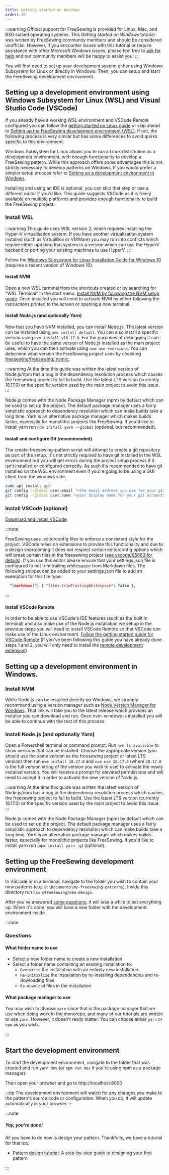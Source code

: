 ```yaml
---
title: Getting started on Windows
order: 30
---
```


:::warning
Official support for FreeSewing is provided for Linux, Mac, and BSD-based operating systems.
This _Getting started on Windows_ tutorial was written by FreeSewing community members and should be considered unofficial.
However, if you encounter issues with this tutorial or require assistance with other Microsoft Windows issues, please feel free to [ask for help](/howtos/help) and our community members will be happy to assist you!
:::

You will first need to set up your development system either using Windows Subsystem for Linux or directly in Windows. Then, you can setup and start the FreeSewing development environment.

## Setting up a development environment using Windows Subsystem for Linux (WSL) and Visual Studio Code (VSCode)

If you already have a working WSL environment and VSCode Remote configured you
can follow the [getting started on Linux
guide](/tutorials/getting-started-linux) or skip ahead to [Setting up the
FreeSewing development environment
(WSL)](#setting-up-the-freesewing-development-environment-wsl). If not, the
following process is very similar but has some differences to avoid quirks
specific to this environment.

Windows Subsystem for Linux allows you to run a Linux distribution as a
development environment, with enough functionality to develop a FreeSewing
pattern. While this approach offers some advantages this is not strictly
necessary to develop patterns on Windows. If you would prefer a simpler setup
process refer to [Setting up a development environment in
Windows](#setting-up-a-development-environment-in-windows).

Installing and using an IDE is optional, you can skip that step or use a
different editor if you'd like. This guide suggests VSCode as it is freely
available on multiple platforms and provides enough functionality to build the
FreeSewing project.

### Install WSL

:::warning
This guide uses WSL version 2, which requires installing the Hyper-V
virtualisation system. If you have another virtualisation system installed (such
as VirtualBox or VMWare) you may run into conflicts which require either
updating that system to a version which can use the HyperV backend or porting
your existing machines to use HyperV.
:::

Follow the [Windows Subsystem for Linux Installation Guide for Windows
10](https://docs.microsoft.com/en-gb/windows/wsl/install-win10) (requires a
recent version of Windows 10).

#### Install NVM

Open a new WSL terminal from the shortcuts created or by searching for "WSL
Terminal" in the start menu. [Install NVM by following the NVM setup
guide](https://github.com/nvm-sh/nvm#install--update-script). Once installed
you will need to activate NVM by either following the instructions printed to
the screen or opening a new terminal.

#### Install Node.js (and optionally Yarn)

Now that you have NVM installed, you can install Node.js. The latest version can be
installed using `nvm install default`. You can also install a specific version
using `nvm install v18.17.0`. For the purposes of debugging it can be useful to
have the same version of Node.js installed as the main project uses, which you can
then activate using `nvm use <version>`. You can determine what version the
FreeSewing project uses by checking
[freesewing/freesewing/.nvmrc](https://github.com/freesewing/freesewing/blob/develop/.nvmrc).

:::warning
At the time this guide was written the latest version of Node.js/npm has
a bug in the dependency resolution process which causes the freesewing project
to fail to build. Use the latest LTS version (currently 18.17.0) or the specific
version used by the main project to avoid this issue.
:::

Node.js comes with the Node Package Manager (npm) by default which can be used to
set up the project. The default package manager uses a fairly simplistic approach
to dependency resolution which can make builds take a long time. Yarn is an
alternative package manager which makes builds faster, especially for monolithic
projects like FreeSewing. If you'd like to install yarn run `npm install yarn
--global` (optional, but recommended).

#### Install and configure Git (recommended)

The create-freesewing-pattern script will attempt to create a git repository as
part of the setup. It's not strictly required to have git installed in the WSL
environment but you will get errors during the project setup process if it isn't
installed or configured correctly. As such it's recommended to have git
installed on the WSL environment even if you're going to be using a GUI client
from the windows side.

```bash
sudo apt install git
git config --global user.email "<the email address you use for your git account>"
git config --global user.name "<your display name for your git account>"
```

### Install VSCode (optional)

[Download and install VSCode](https://code.visualstudio.com/).

:::note

FreeSewing uses .editorconfig files to enforce a consistent style for the
project. VSCode relies on extensions to provide this functionality and due to a
design shortcoming it does not respect certain editorconfig options which will
break certain files in the freesewing project ([see vscode/65663 for
details](https://github.com/microsoft/vscode/issues/65663)). If you use this
editor please ensure that your settings.json file is configured to not trim
trailing whitespace from Markdown files. The following snippet can be added to
your settings.json file to add an exemption for this file type:

```json
  "[markdown]": { "files.trimTrailingWhitespace": false },
```

:::

#### Install VSCode Remote

In order to be able to use VSCode's IDE features (such as the built in terminal)
and also make use of the Node.js installation we set up in the previous steps you
will need to install VSCode Remote so that VSCode can make use of the Linux
environment. [Follow the getting started guide for VSCode
Remote](https://code.visualstudio.com/docs/remote/wsl) (If you've been following
this guide you have already done steps 1 and 2, you will only need to install
the [remote development
extension](https://aka.ms/vscode-remote/download/extension))

## Setting up a development environment in Windows.

### Install NVM

While Node.js can be installed directly on Windows, we strongly recommend using a
version manager such as [Node Version Manager for
Windows](https://github.com/coreybutler/nvm-windows/releases/latest). That link
will take you to the latest release which provides an installer you can download
and run. Once nvm-windows is installed you will be able to continue with the
rest of this process.

### Install Node.js (and optionally Yarn)

Open a Powershell terminal or command prompt. Run `nvm ls available` to show
versions that can be installed. Choose the appropriate version (you should use
the same version as the freesewing project or latest LTS version) then run `nvm
install 18.17.0` and `nvm use 18.17.0` (where `18.17.0` is the full version
string of the version you wish to use) to activate the newly installed version.
You will receive a prompt for elevated permissions and will need to accept it in
order to activate the new version of Node.js.

:::warning
At the time this guide was written the latest version of Node.js/npm has
a bug in the dependency resolution process which causes the freesewing project
to fail to build. Use the latest LTS version (currently 18.17.0) or the specific
version used by the main project to avoid this issue.
:::

Node.js comes with the Node Package Manager (npm) by default which can be used to
set up the project. The default package manager uses a fairly simplistic approach
to dependency resolution which can make builds take a long time. Yarn is an
alternative package manager which makes builds faster, especially for monolithic
projects like FreeSewing. If you'd like to install yarn run (`npm install yarn
-g`) (optional).

## Setting up the FreeSewing development environment

In VSCode or in a terminal, navigate to the folder you wish to contain your new patterns (e.g. `D:\Documents\my-freesewing-patterns`). Inside this directory run `npx @freesewing/new-design`.

After you've answered [some questions](#questions), it will take a while to set everything up.
When it's done, you will have a new folder with the development environment inside.

:::note

### Questions

#### What folder name to use

- Select a new folder name to create a new installation
- Select a folder name containing an existing installation to:
  - `Overwrite` the installation with an entirely new installation
  - `Re-initialize` the installation by re-installing dependencies and re-dowloading files
  - `Re-download` files in the installation

#### What package manager to use

You may wish to choose `yarn` since that is the package manager
that we use when doing work in the monorepo,
and many of our tutorials are written to use `yarn`.
However, it doesn't really matter.
You can choose either `yarn` or `npm` as you wish.

:::

## Start the development environment

To start the development environment, navigate to the folder that was created
and run `yarn dev` (or `npm run dev` if you're using npm as a package manager).

Then open your browser and go to http://localhost:8000

:::tip
The development environment will watch for any changes you make to
the pattern's source code or configuration.
When you do, it will update automatically in your browser.
:::

:::note

##### Yay, you're done!

All you have to do now is design your pattern.
Thankfully, we have a tutorial for that too:

- [Pattern design tutorial](/tutorials/pattern-design/): A step-by-step guide to designing your first pattern

:::
